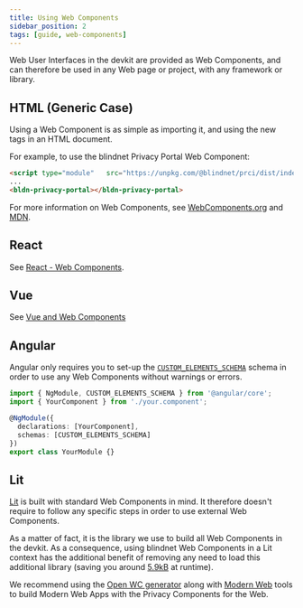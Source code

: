 ```yaml
---
title: Using Web Components
sidebar_position: 2
tags: [guide, web-components]
---
```


Web User Interfaces in the devkit are provided as Web Components, and can therefore be used in any Web page or project, with any framework or library.

## HTML (Generic Case)

Using a Web Component is as simple as importing it, and using the new tags in an HTML document.

For example, to use the blindnet Privacy Portal Web Component:

```html
<script type="module"   src="https://unpkg.com/@blindnet/prci/dist/index.core.min.js?module"></script>
...
<bldn-privacy-portal></bldn-privacy-portal>
```

For more information on Web Components, see [WebComponents.org](https://www.webcomponents.org/introduction) and [MDN](https://developer.mozilla.org/en-US/docs/Web/Web_Components).

## React

See [React - Web Components](https://reactjs.org/docs/web-components.html).

## Vue

See [Vue and Web Components](https://vuejs.org/guide/extras/web-components.html#building-custom-elements-with-vue)

## Angular

Angular only requires you to set-up the [`CUSTOM_ELEMENTS_SCHEMA`](https://angular.io/api/core/CUSTOM_ELEMENTS_SCHEMA) schema in order to use any Web Components without warnings or errors.

```typescript
import { NgModule, CUSTOM_ELEMENTS_SCHEMA } from '@angular/core';
import { YourComponent } from './your.component';

@NgModule({
  declarations: [YourComponent],
  schemas: [CUSTOM_ELEMENTS_SCHEMA]
})
export class YourModule {}
```

## Lit

[Lit](https://lit.dev/) is built with standard Web Components in mind. It therefore doesn't require to follow any specific steps in order to use external Web Components.

As a matter of fact, it is the library we use to build all Web Components in the devkit. As a consequence, using blindnet Web Components in a Lit context has the additional benefit of removing any need to load this additional library (saving you around [5.9kB](https://bundlephobia.com/package/lit) at runtime).

We recommend using the [Open WC generator](https://open-wc.org/guides/developing-components/getting-started/) along with [Modern Web](https://modern-web.dev/) tools to build Modern Web Apps with the Privacy Components for the Web.
